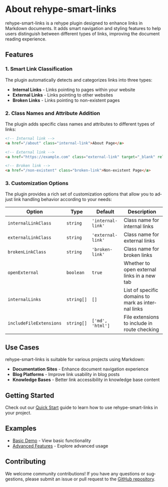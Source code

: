 
<Layout title="About the Plugin" description="Learn about the features and design philosophy of rehype-smart-links" activeTab="about" lang="en">

# About rehype-smart-links

rehype-smart-links is a rehype plugin designed to enhance links in Markdown documents. It adds smart navigation and styling features to help users distinguish between different types of links, improving the document reading experience.

## Features

### 1. Smart Link Classification

The plugin automatically detects and categorizes links into three types:

- **Internal Links** - Links pointing to pages within your website
- **External Links** - Links pointing to other websites
- **Broken Links** - Links pointing to non-existent pages

### 2. Class Names and Attribute Addition

The plugin adds specific class names and attributes to different types of links:

```html
<!-- Internal link -->
<a href="/about" class="internal-link">About Page</a>

<!-- External link -->
<a href="https://example.com" class="external-link" target="_blank" rel="noopener noreferrer">Example Website</a>

<!-- Broken link -->
<a href="/non-existent" class="broken-link">Non-existent Page</a>
```

### 3. Customization Options

The plugin provides a rich set of customization options that allow you to adjust link handling behavior according to your needs:

| Option | Type | Default | Description |
|--------|------|---------|-------------|
| `internalLinkClass` | `string` | `'internal-link'` | Class name for internal links |
| `externalLinkClass` | `string` | `'external-link'` | Class name for external links |
| `brokenLinkClass` | `string` | `'broken-link'` | Class name for broken links |
| `openExternal` | `boolean` | `true` | Whether to open external links in a new tab |
| `internalLinks` | `string[]` | `[]` | List of specific domains to mark as internal links |
| `includeFileExtensions` | `string[]` | `['md', 'html']` | File extensions to include in route checking |

## Use Cases

rehype-smart-links is suitable for various projects using Markdown:

- **Documentation Sites** - Enhance document navigation experience
- **Blog Platforms** - Improve link usability in blog posts
- **Knowledge Bases** - Better link accessibility in knowledge base content

## Getting Started

Check out our [Quick Start](/en/quick-start) guide to learn how to use rehype-smart-links in your project.

## Examples

- [Basic Demo](/en/demo/basic) - View basic functionality
- [Advanced Features](/en/demo/advanced) - Explore advanced usage

## Contributing

We welcome community contributions! If you have any questions or suggestions, please submit an issue or pull request to the [GitHub repository](https://github.com/your-username/rehype-smart-links).

<PageNavigation currentPath="/en/about" lang="en" />

</Layout> 